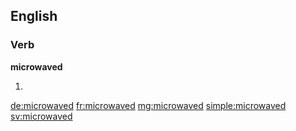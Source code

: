 ==English==

===Verb===
'''microwaved'''

# {{past of|microwave}}

[[de:microwaved]]
[[fr:microwaved]]
[[mg:microwaved]]
[[simple:microwaved]]
[[sv:microwaved]]